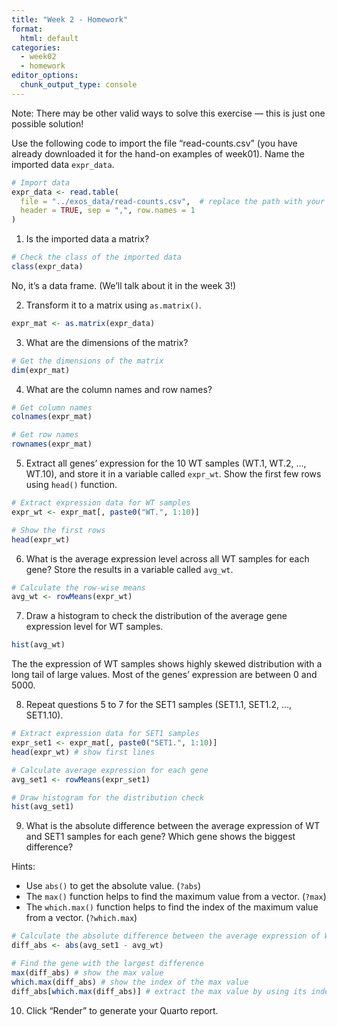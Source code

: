```yaml
---
title: "Week 2 - Homework"
format: 
  html: default
categories: 
  - week02
  - homework
editor_options: 
  chunk_output_type: console
---
```


Note: There may be other valid ways to solve this exercise — this is just one possible solution!

Use the following code to import the file "read-counts.csv" 
(you have already downloaded it for the hand-on examples of week01).
Name the imported data `expr_data`.

```r
# Import data
expr_data <- read.table(
  file = "../exos_data/read-counts.csv",  # replace the path with your own
  header = TRUE, sep = ",", row.names = 1
)
```

1. Is the imported data a matrix?

```r
# Check the class of the imported data
class(expr_data)
```

No, it's a data frame. (We'll talk about it in the week 3!)

2. Transform it to a matrix using `as.matrix()`.

```r
expr_mat <- as.matrix(expr_data)
```

3. What are the dimensions of the matrix?

```r
# Get the dimensions of the matrix
dim(expr_mat)
```

4. What are the column names and row names?

```r
# Get column names
colnames(expr_mat)

# Get row names
rownames(expr_mat)
```


5. Extract all genes' expression for the 10 WT samples (WT.1, WT.2, ..., WT.10),
and store it in a variable called `expr_wt`.
Show the first few rows using `head()` function.

```r
# Extract expression data for WT samples
expr_wt <- expr_mat[, paste0("WT.", 1:10)]

# Show the first rows
head(expr_wt)
```

6. What is the average expression level across all WT samples for each gene?
Store the results in a variable called `avg_wt`.

```r
# Calculate the row-wise means
avg_wt <- rowMeans(expr_wt)
```

7. Draw a histogram to check the distribution of the average gene expression level for WT samples.

```r
hist(avg_wt)
```

The the expression of WT samples shows highly skewed distribution with a long tail of large values.
Most of the genes' expression are between 0 and 5000.

8. Repeat questions 5 to 7 for the SET1 samples (SET1.1, SET1.2, ..., SET1.10).

```r
# Extract expression data for SET1 samples
expr_set1 <- expr_mat[, paste0("SET1.", 1:10)]
head(expr_wt) # show first lines

# Calculate average expression for each gene
avg_set1 <- rowMeans(expr_set1)

# Draw histogram for the distribution check
hist(avg_set1)
```

9. What is the absolute difference between the average expression of WT and SET1 samples for each gene? 
Which gene shows the biggest difference?

Hints:

- Use `abs()` to get the absolute value. (`?abs`)
- The `max()` function helps to find the maximum value from a vector. (`?max`)
- The `which.max()` function helps to find the index of the maximum value from a vector. (`?which.max`)

```r
# Calculate the absolute difference between the average expression of WT and SET1
diff_abs <- abs(avg_set1 - avg_wt)

# Find the gene with the largest difference
max(diff_abs) # show the max value
which.max(diff_abs) # show the index of the max value
diff_abs[which.max(diff_abs)] # extract the max value by using its index
```


10. Click "Render" to generate your Quarto report.
